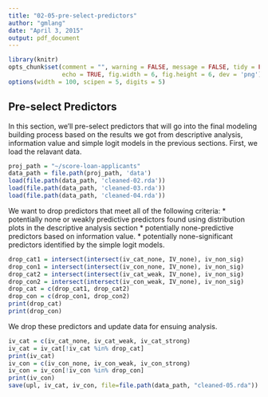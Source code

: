 ```yaml
---
title: "02-05-pre-select-predictors"
author: "gmlang"
date: "April 3, 2015"
output: pdf_document
---
```


```r
library(knitr)
opts_chunk$set(comment = "", warning = FALSE, message = FALSE, tidy = FALSE,
               echo = TRUE, fig.width = 6, fig.height = 6, dev = 'png')
options(width = 100, scipen = 5, digits = 5)
```

## Pre-select Predictors

In this section, we'll pre-select predictors that will go into the final modeling building process based on the results we got from descriptive analysis, information value and simple logit models in the previous sections. First, we load the relavant data.
        
```r
proj_path = "~/score-loan-applicants"
data_path = file.path(proj_path, 'data')
load(file.path(data_path, 'cleaned-02.rda'))
load(file.path(data_path, 'cleaned-03.rda'))
load(file.path(data_path, 'cleaned-04.rda'))
```

We want to drop predictors that meet all of the following criteria:
* potentially none or weakly predictive predictors found using distribution plots in the descriptive analysis section
* potentially none-predictive predictors based on information value.
* potentially none-significant predictors identified by the simple logit models.

```r
drop_cat1 = intersect(intersect(iv_cat_none, IV_none), iv_non_sig)
drop_con1 = intersect(intersect(iv_con_none, IV_none), iv_non_sig)
drop_cat2 = intersect(intersect(iv_cat_weak, IV_none), iv_non_sig)
drop_con2 = intersect(intersect(iv_con_weak, IV_none), iv_non_sig)
drop_cat = c(drop_cat1, drop_cat2)
drop_con = c(drop_con1, drop_con2)
print(drop_cat)
print(drop_con)
```

We drop these predictors and update data for ensuing analysis.

```r
iv_cat = c(iv_cat_none, iv_cat_weak, iv_cat_strong)
iv_cat = iv_cat[!iv_cat %in% drop_cat]
print(iv_cat)
iv_con = c(iv_con_none, iv_con_weak, iv_con_strong)
iv_con = iv_con[!iv_con %in% drop_con]
print(iv_con)
save(upl, iv_cat, iv_con, file=file.path(data_path, "cleaned-05.rda"))
```